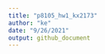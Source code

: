 ```yaml
---
title: "p8105_hw1_kx2173"
author: "ke"
date: "9/26/2021"
output: github_document
---
```


```r

```

